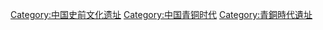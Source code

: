 [[Category:中国史前文化遗址|Category:中国史前文化遗址]]
[[Category:中国青铜时代|Category:中国青铜时代]]
[[Category:青銅時代遺址|Category:青銅時代遺址]]
